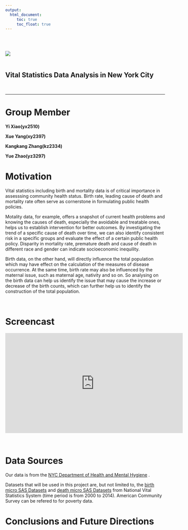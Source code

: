 ```yaml
---
output: 
  html_document:
     toc: true
     toc_float: true
---
```


<br>
<br>
  
![](http://www.columbia.edu/~sw2206/cu_mailman_logo.png)  
<br>
  
## Vital Statistics Data Analysis in New York City 

<br>

 

***
# **Group Member**

**Yi Xiao(yx2510)**

**Xue Yang(xy2397)**

**Kangkang Zhang(kz2334)**

**Yue Zhao(yz3297)**


#  **Motivation**

Vital statistics including birth and mortality data is of critical importance in assesssing community health status. Birth rate, leading cause of death and mortality rate often serve as cornerstone in formulating public health policies. 

Motality data, for example, offers a snapshot of current health problems and knowing the causes of death, especially the avoidable and treatable ones, helps us to establish intervention for better outcomes. By investigating the trend of a specific cause of death over time, we can also identify consistent risk in a specific groups and evaluate the effect of a certain public health policy. Disparity in mortality rate, premature death and cause of death in different race and gender can indicate socioeconomic inequility.

Birth data, on the other hand, will directly influence the total population which may have effect on the calculation of the measures of disease occurrence. At the same time, birth rate may also be influenced by the maternal issue, such as maternal age, nativity and so on. So analysing on the birth data can help us identify the issue that may cause the increase or decrease of the birth counts, which can further help us to identify the construction of the total population.


<br>

#  **Screencast**

<iframe width="560" height="315" src="https://www.youtube.com/embed/xTQKZP_36tE" frameborder="0" gesture="media" allow="encrypted-media" allowfullscreen></iframe>

<br>



#  **Data Sources**

Our data is from the [NYC Department of Health and Mental Hygiene](https://www1.nyc.gov/site/doh/index.page) . 

Datasets that will be used in this project are, but not limited to, the [birth micro SAS Datasets](https://www1.nyc.gov/site/doh/data/data-sets/vital-statistics-birth-micro-sas-datasets.page) and [death micro SAS Datasets](https://www1.nyc.gov/site/doh/data/data-sets/death-micro-sas-datasets.page)  from National Vital Statistics System (time period is from 2000 to 2014). American Community Survey can be refered to for poverty data.





# **Conclusions and Future Directions**

 

